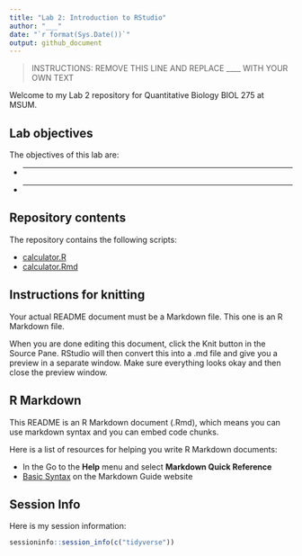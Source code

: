 ```yaml
---
title: "Lab 2: Introduction to RStudio"
author: "___"
date: "`r format(Sys.Date())`"
output: github_document
---
```


> INSTRUCTIONS: REMOVE THIS LINE AND REPLACE ____ WITH YOUR OWN TEXT

Welcome to my Lab 2 repository for Quantitative Biology BIOL 275 at MSUM.

## Lab objectives

The objectives of this lab are:

- ___
- ___

## Repository contents

The repository contains the following scripts:

- [calculator.R](calculator.R)
- [calculator.Rmd](calculator.Rmd)

## Instructions for knitting

Your actual README document must be a Markdown file. This one is an R Markdown file.

When you are done editing this document, click the Knit button in the Source Pane. RStudio will then convert this into a .md file and give you a preview in a separate window. Make sure everything looks okay and then close the preview window.

## R Markdown

This README is an R Markdown document (.Rmd), which means you can use markdown syntax and you can embed code chunks.

Here is a list of resources for helping you write R Markdown documents:

- In the Go to the **Help** menu and select **Markdown Quick Reference**
- [Basic Syntax](https://www.markdownguide.org/basic-syntax/) on the Markdown Guide website

## Session Info

Here is my session information:

```r
sessioninfo::session_info(c("tidyverse"))
```
